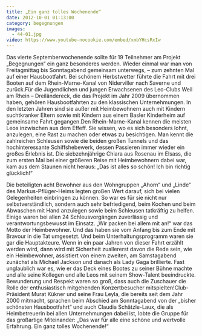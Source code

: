 ```yaml
---
title: „Ein ganz tolles Wochenende“
date: 2012-10-01 01:13:00
category: begegnungen
images:
  - 44-01.jpg
video: https://www.youtube-nocookie.com/embed/xmbYHcsRxIw
---
```


Das vierte Septemberwochenende sollte für 19 Teilnehmer am Projekt „Begegnungen“ ein ganz besonderes werden. Wieder einmal war man von Freitagmittag bis Sonntagabend gemeinsam unterwegs, – zum zehnten Mal auf einer Hausbootfahrt. Bei schönem Herbstwetter führte die Fahrt mit drei Booten auf dem Rhein-Marne-Kanal von Niderviller nach Saverne und zurück.Für die Jugendlichen und jungen Erwachsenen des Leo-Clubs Weil am Rhein – Dreiländereck, die das Projekt im Jahr 2009 übernommen haben, gehören Hausbootfahrten zu den klassischen Unternehmungen. In den letzten Jahren sind sie außer mit Heimbewohnern auch mit Kindern suchtkranker Eltern sowie mit Kindern aus einem Basler Kinderheim auf gemeinsame Fahrt gegangen.Den Rhein-Marne-Kanal kennen die meisten Leos inzwischen aus dem Effeff. Sie wissen, wo es sich besonders lohnt, anzulegen, eine Rast zu machen oder etwas zu besichtigen. Man kennt die zahlreichen Schleusen sowie die beiden großen Tunnels und das hochinteressante Schiffshebewerk, dessen Passieren immer wieder ein großes Erlebnis ist. Die siebzehnjährige Chiara aus Rosenau im Elsass, die zum ersten Mal bei einer größeren Reise mit Heimbewohnern dabei war, kam aus dem Staunen nicht heraus: „Das ist alles so schön! Ich bin richtig glücklich!“

Die beteiligten acht Bewohner aus den Wohngruppen „Ahorn“ und „Linde“ des Markus-Pflüger-Heims legten großen Wert darauf, sich bei vielen Gelegenheiten einbringen zu können. So war es für sie nicht nur selbstverständlich, sondern auch sehr befriedigend, beim Kochen und beim Abwaschen mit Hand anzulegen sowie beim Schleusen tatkräftig zu helfen. Einige waren bei allen 24 Schleusvorgängen zuverlässig und verantwortungsbewusst im Einsatz. „Wir packen bei allem mit an!“ war das Motto der Heimbewohner. Und das haben sie vom Anfang bis zum Ende mit Bravour in die Tat umgesetzt. Und beim Unterhaltungsprogramm waren sie gar die Hauptakteure. Wenn in ein paar Jahren von dieser Fahrt erzählt werden wird, dann wird mit Sicherheit zuallererst davon die Rede sein, wie ein Heimbewohner, assistiert von einem zweiten, am Samstagabend zunächst als Michael Jackson und danach als Lady Gaga brillierte. Fast unglaublich war es, wie er das Deck eines Bootes zu seiner Bühne machte und alle seine Kollegen und alle Leos mit seinem Show-Talent beeindruckte. Bewunderung und Respekt waren so groß, dass auch die Zuschauer die Rolle der enthusiastisch mitgehenden Konzertbesucher mitspielten!Club-Präsident Murat Kükner und seine Frau Leyla, die bereits seit dem Jahr 2000 mitmacht, sprachen beim Abschied am Sonntagabend von der „bisher schönsten Hausbootfahrt“ und auch Claudia Schätzle-Laux, die als Heimbetreuerin bei allen Unternehmungen dabei ist, lobte die Gruppe für das großartige Miteinander: „Das war für alle eine schöne und wertvolle Erfahrung. Ein ganz tolles Wochenende!“
